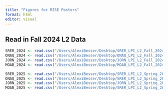 ```yaml
---
title: "Figures for RISE Posters"
format: html
editor: visual
---
```


## Read in Fall 2024 L2 Data

```r

SRER_2024 <- read.csv("/Users/AlexiBesser/Desktop/SRER_LPI_L2_Fall_2024_Data.csv")
ONAQ_2024 <- read.csv("/Users/AlexiBesser/Desktop/ONAQ_LPI_L2_Fall_2024_Data.csv")
JORN_2024 <- read.csv("/Users/AlexiBesser/Desktop/JORN_LPI_L2_Fall_2024_Data.csv")
MOAB_2024 <- read.csv("/Users/AlexiBesser/Desktop/MOAB_LPI_L2_Fall_2024_Data.csv")

SRER_2025 <- read.csv("/Users/AlexiBesser/Desktop/SRER_LPI_L2_Spring_2025_Data.csv")
ONAQ_2025 <- read.csv("/Users/AlexiBesser/Desktop/SRER_LPI_L2_Spring_2025_Data.csv")
JORN_2025 <- read.csv("/Users/AlexiBesser/Desktop/JORN_LPI_L2_Spring_2025_Data.csv")
MOAB_2025 <- read.csv("/Users/AlexiBesser/Desktop/SRER_LPI_L2_Spring_2025_Data.csv")

```
